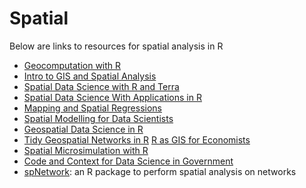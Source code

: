 # Spatial{#Spatial}



Below are links to resources for spatial analysis in R

- [Geocomputation with R](https://r.geocompx.org/)
- [Intro to GIS and Spatial Analysis](https://mgimond.github.io/Spatial/index.html)
- [Spatial Data Science with R and Terra](https://rspatial.org/index.html)
- [Spatial Data Science With Applications in R](https://r-spatial.org/book/)
- [Mapping and Spatial Regressions](https://maczokni.github.io/crime_mapping_textbook/index.html)
- [Spatial Modelling for Data Scientists](https://gdsl-ul.github.io/san/index.html)
- [Geospatial Data Science in R](https://zia207.github.io/geospatial-r-github.io/index.html)
- [Tidy Geospatial Networks in R](https://luukvdmeer.github.io/sfnetworks/index.html)
[R as GIS for Economists](https://tmieno2.github.io/R-as-GIS-for-Economists/index.html)
- [Spatial Microsimulation with R](https://spatial-microsim-book.robinlovelace.net/index.html)
-   [Code and Context for Data Science in Government](https://urbanspatial.github.io/PublicPolicyAnalytics/index.html) 
- [spNetwork](https://jeremygelb.github.io/spNetwork/index.html): an R package to perform spatial analysis on networks


